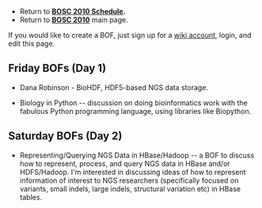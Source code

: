 * Return to '''[[BOSC_2010_Schedule | BOSC 2010 Schedule]].'''
* Return to '''[[BOSC_2010 | BOSC 2010]]''' main page.

If you would like to create a BOF, just sign up for a [[Special:Userlogin| wiki account]], login, and edit this page. 

== Friday BOFs (Day 1) ==

* Dana Robinson - BioHDF, HDF5-based NGS data storage.

* Biology in Python -- discussion on doing bioinformatics work with the fabulous Python programming language, using libraries like Biopython.

== Saturday BOFs (Day 2) ==

* Representing/Querying NGS Data in HBase/Hadoop -- a BOF to discuss how to represent, process, and query NGS data in HBase and/or HDFS/Hadoop. I'm interested in discussing ideas of how to represent information of interest to NGS researchers (specifically focused on variants, small indels, large indels, structural variation etc) in HBase tables.